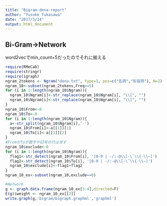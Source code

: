 ```yaml
---
title: "Bigram-dena-report"
author: "Yusuke fukasawa"
date: "2017/3/14"
output: html_document
---
```


## Bi-Gram→Network

word2vecでmin_count=5だったのでそれに揃える
```r
require(RMeCab)
require(stringr)
require(igraph)
ngram_2tokens <- Ngram("dena.txt", type=1, pos=c("名詞","形容詞"), N=2)
ngram_10<-subset(ngram_2tokens,Freq>=5)
for (i in 1:length(ngram_10$Ngram)){
  ngram_10$Ngram[i]<-str_replace(ngram_10$Ngram[i], "\\[", "")
  ngram_10$Ngram[i]<-str_replace(ngram_10$Ngram[i], "\\]", "")
}
ngram_10$From<-0
ngram_10$To<-0
for (i in 1:length(ngram_10$Ngram)){
  a<-str_split(ngram_10$Ngram[i],'-')
  ngram_10$From[i]<-a[[1]][1]
  ngram_10$To[i]<-a[[1]][2]
}
#FromかToが数字や記号の行は消す
ngram_10$exclude<-0
for (i in 1:length(ngram_10$Ngram)){
  flag1<-str_detect(ngram_10$From[i], '[0-9 | -/:-@\\[-\`\\{-\\~]')
  flag2<-str_detect(ngram_10$To[i], '[0-9 | -/:-@\\[-\`\\{-\\~]')
  ngram_10$exclude[i]<-flag1+flag2
}
ngram_10_ex<-subset(ngram_10,exclude==0)

#Network
g <- graph.data.frame(ngram_10_ex[3:4],directed=F)
E(g)$weight <- ngram_10_ex[[2]]
write.graph(g,'bigram/bigraph.graphml','graphml')
```
